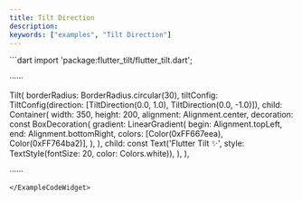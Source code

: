 ```yaml
---
title: Tilt Direction
description:
keywords: ["examples", "Tilt Direction"]
---
```


<ExampleCodeWidget name="TiltDirectionDemo" height={950}>
```dart
import 'package:flutter_tilt/flutter_tilt.dart';

······

Tilt(
  borderRadius: BorderRadius.circular(30),
  tiltConfig: TiltConfig(direction: [TiltDirection(0.0, 1.0), TiltDirection(0.0, -1.0)]),
  child: Container(
    width: 350,
    height: 200,
    alignment: Alignment.center,
    decoration: const BoxDecoration(
      gradient: LinearGradient(
        begin: Alignment.topLeft,
        end: Alignment.bottomRight,
        colors: [Color(0xFF667eea), Color(0xFF764ba2)],
      ),
    ),
    child: const Text('Flutter Tilt ✨', style: TextStyle(fontSize: 20, color: Colors.white)),
  ),
),

······
```
</ExampleCodeWidget>

